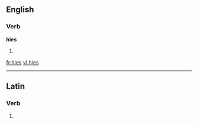 ==English==

===Verb===
'''hies'''

# {{third-person singular of|[[hie]]}}

[[fr:hies]]
[[vi:hies]]

----
==Latin==

===Verb===
{{la-verb-form|hiēs}}

# {{conjugation of|hio|hiō|2|s|pres|act|sub|lang=la}}
{{count page|[[Wiktionary:Page count]]}}
{{rfc-auto}}